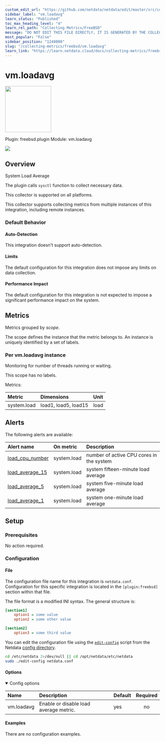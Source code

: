 ```yaml
---
custom_edit_url: "https://github.com/netdata/netdata/edit/master/src/collectors/freebsd.plugin/metadata.yaml"
sidebar_label: "vm.loadavg"
learn_status: "Published"
toc_max_heading_level: "4"
learn_rel_path: "Collecting Metrics/FreeBSD"
message: "DO NOT EDIT THIS FILE DIRECTLY, IT IS GENERATED BY THE COLLECTOR'S metadata.yaml FILE"
most_popular: "False"
sidebar_position: "1248000"
slug: "/collecting-metrics/freebsd/vm.loadavg"
learn_link: "https://learn.netdata.cloud/docs/collecting-metrics/freebsd/vm.loadavg"
---
```



# vm.loadavg


<img src="https://netdata.cloud/img/freebsd.svg" width="150"/>


Plugin: freebsd.plugin
Module: vm.loadavg

<img src="https://img.shields.io/badge/maintained%20by-Netdata-%2300ab44" />

## Overview

System Load Average

The plugin calls `sysctl` function to collect necessary data.

This collector is supported on all platforms.

This collector supports collecting metrics from multiple instances of this integration, including remote instances.


### Default Behavior

#### Auto-Detection

This integration doesn't support auto-detection.

#### Limits

The default configuration for this integration does not impose any limits on data collection.

#### Performance Impact

The default configuration for this integration is not expected to impose a significant performance impact on the system.


## Metrics

Metrics grouped by *scope*.

The scope defines the instance that the metric belongs to. An instance is uniquely identified by a set of labels.



### Per vm.loadavg instance

Monitoring for number of threads running or waiting.

This scope has no labels.

Metrics:

| Metric | Dimensions | Unit |
|:------|:----------|:----|
| system.load | load1, load5, load15 | load |



## Alerts


The following alerts are available:

| Alert name  | On metric | Description |
|:------------|:----------|:------------|
| [ load_cpu_number ](https://github.com/netdata/netdata/blob/master/src/health/health.d/load.conf) | system.load | number of active CPU cores in the system |
| [ load_average_15 ](https://github.com/netdata/netdata/blob/master/src/health/health.d/load.conf) | system.load | system fifteen-minute load average |
| [ load_average_5 ](https://github.com/netdata/netdata/blob/master/src/health/health.d/load.conf) | system.load | system five-minute load average |
| [ load_average_1 ](https://github.com/netdata/netdata/blob/master/src/health/health.d/load.conf) | system.load | system one-minute load average |


## Setup

### Prerequisites

No action required.

### Configuration

#### File

The configuration file name for this integration is `netdata.conf`.
Configuration for this specific integration is located in the `[plugin:freebsd]` section within that file.

The file format is a modified INI syntax. The general structure is:

```ini
[section1]
    option1 = some value
    option2 = some other value

[section2]
    option3 = some third value
```
You can edit the configuration file using the [`edit-config`](/docs/netdata-agent/configuration#edit-a-configuration-file-using-edit-config) script from the
Netdata [config directory](/docs/netdata-agent/configuration#the-netdata-config-directory).

```bash
cd /etc/netdata 2>/dev/null || cd /opt/netdata/etc/netdata
sudo ./edit-config netdata.conf
```
#### Options



<details open><summary>Config options</summary>

| Name | Description | Default | Required |
|:----|:-----------|:-------|:--------:|
| vm.loadavg | Enable or disable load average metric. | yes | no |

</details>

#### Examples
There are no configuration examples.


